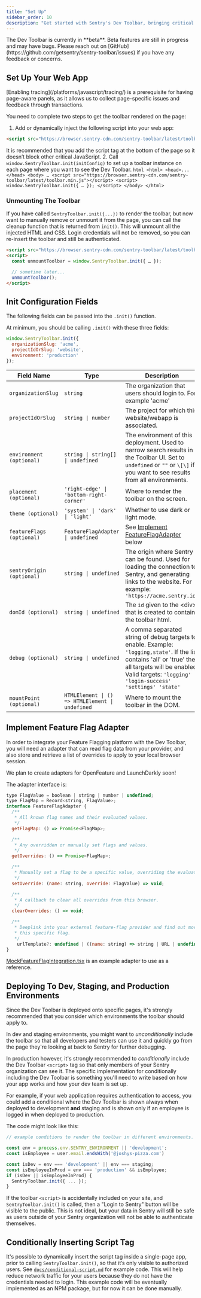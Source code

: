 ```yaml
---
title: "Set Up"
sidebar_order: 10
description: "Get started with Sentry's Dev Toolbar, bringing critical Sentry insights and tools into your web app to help your team troubleshoot more effectively."
---
```


<Alert level="info">
  The Dev Toolbar is currently in **beta**. Beta features are still in progress and may have bugs. Please reach out on
  [GitHub](https://github.com/getsentry/sentry-toolbar/issues) if you have any feedback or concerns.
</Alert>

## Set Up Your Web App

<Alert title="Note" level="warning">
    [Enabling tracing](/platforms/javascript/tracing/) is a prerequisite for having page-aware panels, as it allows us to collect page-specific issues and feedback through transactions.
</Alert>

You need to complete two steps to get the toolbar rendered on the page:
1. Add or dynamically inject the following script into your web app:
  ```html
  <script src="https://browser.sentry-cdn.com/sentry-toolbar/latest/toolbar.min.js"></script>
  ```
  It is recommended that you add the script tag at the bottom of the page so it doesn’t block other critical JavaScript.
2. Call `window.SentryToolbar.init(initConfig)` to set up a toolbar instance on each page where you want to see the Dev Toolbar.
    ```html
    <html>
    <head>...</head>
    <body>
        …
        <script src="https://browser.sentry-cdn.com/sentry-toolbar/latest/toolbar.min.js"></script>
        <script>
        window.SentryToolbar.init({ … });
        </script>
    </body>
    </html>
    ```

### Unmounting The Toolbar

If you have called `SentryToolbar.init({...})` to render the toolbar, but now want to manually remove or unmount it from the page, you can call the cleanup function that is returned from `init()`. This will unmount all the injected HTML and CSS. Login credentials will not be removed, so you can re-insert the toolbar and still be authenticated.
```html
<script src="https://browser.sentry-cdn.com/sentry-toolbar/latest/toolbar.min.js"></script>
<script>
  const unmountToolbar = window.SentryToolbar.init({ … });

  // sometime later...
  unmountToolbar();
</script>
```

## Init Configuration Fields

The following fields can be passed into the `.init()` function.

At minimum, you should be calling `.init()` with these three fields:
```javascript
window.SentryToolbar.init({
  organizationSlug: 'acme',
  projectIdOrSlug: 'website',
  environment: 'production'
});
```

| Field Name | Type | Description | Default Value |
| ----- | ----- | ----- | ----- |
| `organizationSlug` | `string` | The organization that users should login to. For example \'acme\' | *Required Value* |
| `projectIdOrSlug` | `string \| number` | The project for which this website/webapp is associated. | *Required Value* |
| `environment (optional)` | `string \| string[] \| undefined` | The environment of this deployment. Used to narrow search results in the Toolbar UI. Set to `undefined` or `""` or `\[\]` if you want to see results from all environments. | `undefined` |
| `placement (optional)` | `'right-edge' \| 'bottom-right-corner'` | Where to render the toolbar on the screen. | `'right-edge'` |
| `theme (optional)` | `'system' \| 'dark' \| 'light'` | Whether to use dark or light mode. | `'system'` |
| `featureFlags (optional)` | `FeatureFlagAdapter \| undefined` | See [Implement FeatureFlagAdapter](/product/dev-toolbar/setup//#implement-feature-flag-adapter) below | `undefined` |
| `sentryOrigin (optional)` | `string \| undefined` | The origin where Sentry can be found. Used for loading the connection to Sentry, and generating links to the website. For example: `'https://acme.sentry.io'` | `'https://sentry.io'` |
| `domId (optional)` | `string \| undefined` | The `id` given to the \<div\> that is created to contain the toolbar html. | `'sentry-toolbar'` |
| `debug (optional)` | `string \| undefined` | A comma separated string of debug targets to enable. Example: `'logging,state'`. If the list contains 'all' or 'true' then all targets will be enabled. Valid targets: `'logging' 'login-success' 'settings' 'state'` | `undefined` |
| `mountPoint (optional)` | `HTMLElement \| () => HTMLElement \| undefined` | Where to mount the toolbar in the DOM. | `document.body` |

## Implement Feature Flag Adapter

In order to integrate your Feature Flagging platform with the Dev Toolbar, you will need an adapter that can read flag data from your provider, and also store and retrieve a list of overrides to apply to your local browser session.

We plan to create adapters for OpenFeature and LaunchDarkly soon!

The adapter interface is:
```javascript
type FlagValue = boolean | string | number | undefined;
type FlagMap = Record<string, FlagValue>;
interface FeatureFlagAdapter {
  /**
   * All known flag names and their evaluated values.
   */
  getFlagMap: () => Promise<FlagMap>;

  /**
   * Any overridden or manually set flags and values.
   */
  getOverrides: () => Promise<FlagMap>;

  /**
   * Manually set a flag to be a specific value, overriding the evaluated value.
   */
  setOverride: (name: string, override: FlagValue) => void;

  /**
   * A callback to clear all overrides from this browser.
   */
  clearOverrides: () => void;

  /**
   * Deeplink into your external feature-flag provider and find out more about
   * this specific flag.
   */
    urlTemplate?: undefined | ((name: string) => string | URL | undefined);
}
```

[MockFeatureFlagIntegration.tsx](https://github.com/getsentry/sentry-toolbar/blob/301c31d561a81e3fd8ffc9532aad3a60af685916/src/env/demo/MockFeatureFlagIntegration.tsx) is an example adapter to use as a reference.


## Deploying To Dev, Staging, and Production Environments
Since the Dev Toolbar is deployed onto specific pages, it's strongly recommended that you consider which environments the toolbar should apply to.

In dev and staging environments, you might want to *unconditionally* include the toolbar so that all developers and testers can use it and quickly go from the page they're looking at back to Sentry for further debugging.

In production however, it's strongly recommended to *conditionally* include the Dev Toolbar `<script>` tag so that only members of your Sentry organization can see it. The specific implementation for conditionally including the Dev Toolbar is something you'll need to write based on how your app works and how your dev team is set up.

For example, if your web application requires authentication to access, you could add a conditional where the Dev Toolbar is shown always when deployed to development **and** staging and is shown only if an employee is logged in when deployed to production.


The code might look like this:
```javascript
// example conditions to render the toolbar in different environments.

const env = process.env.SENTRY_ENVIRONMENT || 'development';
const isEmployee = user.email.endsWith('@joshys-pizza.com')

const isDev = env === 'development' || env === staging;
const isEmployeeInProd = env === 'production' && isEmployee;
if (isDev || isEmployeeInProd) {
  SentryToolbar.init({ ... });
}
```

If the toolbar `<script>` is accidentally included on your site, and `SentryToolbar.init()` is called, then a "Login to Sentry" button will be visible to the public. This is not ideal, but your data in Sentry will still be safe as users outside of your Sentry organization will not be able to authenticate themselves.

## Conditionally Inserting Script Tag

It's possible to dynamically insert the script tag inside a single-page app, prior to calling `SentryToolbar.init()`, so that it’s only visible to authorized users. See [`docs/conditional-script.md`](https://github.com/getsentry/sentry-toolbar/blob/main/docs/conditional-script.md) for example code. This will help reduce network traffic for your users because they do not have the credentials needed to login.
This example code will be eventually implemented as an NPM package, but for now it can be done manually.
